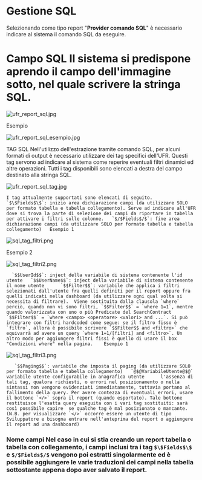 # Gestione SQL 

 Selezionando come tipo report "**Provider comando SQL**" è necessario indicare al sistema il comando SQL da eseguire. 

# Campo SQL Il sistema si predispone aprendo il campo dell'immagine sotto, nel quale scrivere la stringa SQL. 

![ufr_report_sql.jpg](/UFR/imgs/ufr_report_sql.jpg)

  Esempio 

![ufr_report_sql_esempio.jpg](/UFR/imgs/ufr_report_sql_esempio.jpg)

 

TAG SQL Nell'utilizzo dell'estrazione tramite comando SQL, per alcuni formati di output è necessario utilizzare dei tag specifici dell'UFR. Questi tag servono ad indicare al sistema come reperire eventuali filtri dinamici ed altre operazioni. Tutti i tag disponibili sono elencati a destra del campo destinato alla stringa SQL.  

![ufr_report_sql_tag.jpg](/UFR/imgs/ufr_report_sql_tag.jpg)

    I tag attualmente supportati sono elencati di seguito.      `$\$Fields$\$`: inizio area dichiarazione campi (da utilizzare SOLO per formato tabella e tabella collegamento). Serve ad indicare all'UFR dove si trova la parte di selezione dei campi da riportare in tabella per attivare i filtri sulle colonne.   `$/$Fields$/$`: fine area dichiarazione campi (da utilizzare SOLO per formato tabella e tabella collegamento)   Esempio 1   

![sql_tag_filtri.png](/UFR/imgs/sql_tag_filtri.png)

   Esempio 2   

![sql_tag_filtri2.png](/UFR/imgs/sql_tag_filtri2.png)

      `$$UserId$$`: inject della variabile di sistema contenente l'id utente   `$$UserName$$`: inject della variabile di sistema contenente il nome utente      `$$Filter$$`: variabile che applica i filtri selezionati dall'utente fra quelli definiti per il report oppure fra quelli indicati nella dashboard (da utilizzare ogni qual volta si necessita di filtrare).  Viene sostituita dalla clausola `where` perciò, quando non vi sono filtri, `$$Filter$$` = `where 1=1`, mentre quando valorizzata con uno o più Predicate del SearchContract `$$Filter$$` = `where <campo> <operatore> <valori> and ...`. Si può integrare con filtri hardcoded come segue: se il filtro fisso è `filtro`, allora è possibile scrivere `$$Filter$$ and <filtro>` che equivarrà ad avere un query `where 1=1/[filtri] and <filtro>`. Un altro modo per aggiungere filtri fissi è quello di usare il box "Condizioni where" nella pagina.    Esempio 1   

![sql_tag_filtri3.png](/UFR/imgs/sql_tag_filtri3.png)

       `$$Paging$$`: variabile che imposta il paging (da utilizzare SOLO per formato tabella e tabella collegamento)   `@$@VariabileUtente@$@` variabile utente configurabile in anagrafica utente      l'assenza di tali tag, qualora richiesti, o errori nel posizionamento o nella sintassi non vengono evidenziati immediatamente, tuttavia portano al fallimento della query. Per avere contezza di eventuali errori, usare il bottone `</>` sopra il report (quando esportato). Tale bottone restituisce l'esatta query eseguita con i vari tag sostituiti: sarà così possibile capire  se qualche tag è mal posizionato o mancante. (N.B. per visualizzare `</>` occorre essere un utente di tipo Sviluppatore e bisogna entrare nell'anteprima del report o aggiungere il report ad una dashboard)     

### Nome campi      Nel caso in cui si stia creando un report tabella o tabella con collegamento, i campi inclusi tra i tag `$\$Fields$\$` e `$/$Fields$/$` vengono poi estratti singolarmente ed è possibile aggiungere le varie traduzioni dei campi nella tabella sottostante appena dopo aver salvato il report.    